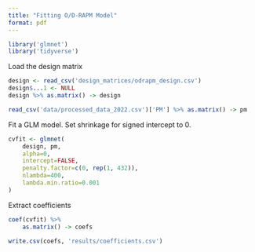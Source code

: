 ```yaml
---
title: "Fitting O/D-RAPM Model"
format: pdf
---
```


```r
library('glmnet')
library('tidyverse')
```

Load the design matrix
```r
design <- read_csv('design_matrices/odrapm_design.csv')
design$...1 <- NULL
design %>% as.matrix() -> design

read_csv('data/processed_data_2022.csv')['PM'] %>% as.matrix() -> pm
```

Fit a GLM model. Set shrinkage for signed intercept to 0.
```r
cvfit <- glmnet(
    design, pm, 
    alpha=0, 
    intercept=FALSE, 
    penalty.factor=c(0, rep(1, 432)),
    nlambda=400,
    lambda.min.ratio=0.001
)

```

Extract coefficients
```r
coef(cvfit) %>%
    as.matrix() -> coefs

write.csv(coefs, 'results/coefficients.csv')
```